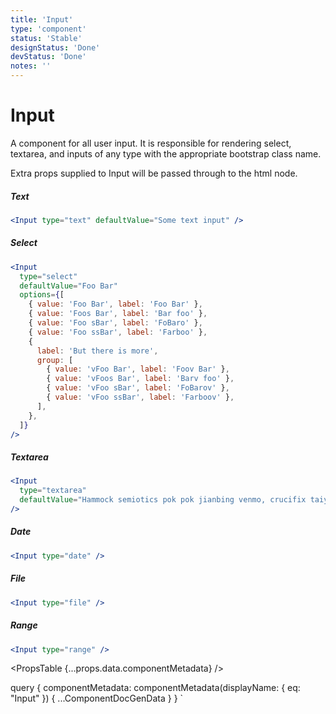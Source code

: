 ```yaml
---
title: 'Input'
type: 'component'
status: 'Stable'
designStatus: 'Done'
devStatus: 'Done'
notes: ''
---
```



# Input

<SingleComponentStatus frontmatter={props?.pageContext?.frontmatter} />

A component for all user input. It is responsible for rendering select, textarea, and inputs of any type with the appropriate bootstrap class name.

Extra props supplied to Input will be passed through to the html node.

##### Text

```jsx live
<Input type="text" defaultValue="Some text input" />
```

##### Select

```jsx live
<Input
  type="select"
  defaultValue="Foo Bar"
  options={[
    { value: 'Foo Bar', label: 'Foo Bar' },
    { value: 'Foos Bar', label: 'Bar foo' },
    { value: 'Foo sBar', label: 'FoBaro' },
    { value: 'Foo ssBar', label: 'Farboo' },
    {
      label: 'But there is more',
      group: [
        { value: 'vFoo Bar', label: 'Foov Bar' },
        { value: 'vFoos Bar', label: 'Barv foo' },
        { value: 'vFoo sBar', label: 'FoBarov' },
        { value: 'vFoo ssBar', label: 'Farboov' },
      ],
    },
  ]}
/>
```

##### Textarea

```jsx live
<Input
  type="textarea"
  defaultValue="Hammock semiotics pok pok jianbing venmo, crucifix taiyaki stumptown irony ennui knausgaard bitters synth slow-carb iPhone."
/>
```

##### Date

```jsx live
<Input type="date" />
```

##### File

```jsx live
<Input type="file" />
```

##### Range

```jsx live
<Input type="range" />
```

<PropsTable {...props.data.componentMetadata} />

  query {
    componentMetadata: componentMetadata(displayName: { eq: "Input" }) {
      ...ComponentDocGenData
    }
  }
`
